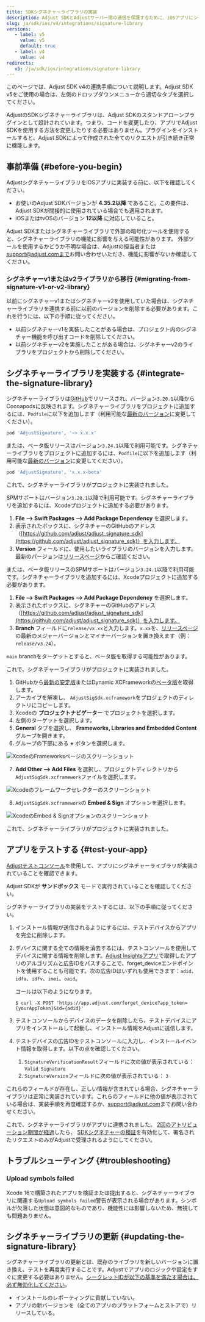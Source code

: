 ```yaml
---
title: SDKシグネチャーライブラリの実装
description: Adjust SDKとAdjustサーバー間の通信を保護するために、iOSアプリにシグネチャーライブラリを追加します。
slug: ja/sdk/ios/v4/integrations/signature-library
versions:
   - label: v5
     value: v5
     default: true
   - label: v4
     value: v4
redirects:
   v5: /ja/sdk/ios/integrations/signature-library
---
```


<Callout type="note">

このページでは、Adjust SDK v4の連携手順について説明します。Adjust SDK v5をご使用の場合は、左側のドロップダウンメニューから適切なタブを選択してください。

</Callout>

AdjustのSDKシグネチャーライブラリは、Adjust SDKのスタンドアローンプラグインとして設計されています。つまり、コードを変更したり、アプリでAdjust SDKを使用する方法を変更したりする必要はありません。プラグインをインストールすると、Adjust SDKによって作成された全てのリクエストが引き続き正常に機能します。

## 事前準備 {#before-you-begin}

AdjustシグネチャーライブラリをiOSアプリに実装する前に、以下を確認してください。

- お使いのAdjust SDKバージョンが **4\.35\.2以降** であること。この要件は、Adjust SDKが間接的に使用されている場合でも適用されます。
- iOSまたはtvOSのバージョン **12以降** に対応していること。

<Callout type="important">

Adjust SDKまたはシグネチャーライブラリで外部の暗号化ツールを使用すると、シグネチャーライブラリの機能に影響を与える可能性があります。 外部ツールを使用するかどうか不明な場合は、Adjustの担当者または[support@adjust.comまで](mailto:support@adjust.com)お問い合わせいただき、機能に影響がないか確認してください。

</Callout>

### シグネチャーv1またはv2ライブラリから移行 {#migrating-from-signature-v1-or-v2-library}

以前にシグネチャーv1またはシグネチャーv2を使用していた場合は、シグネチャーライブラリを連携する前に以前のバージョンを削除する必要があります。これを行うには、以下の手順に従ってください。

- 以前シグネチャーv1を実装したことがある場合は、プロジェクト内のシグネチャー機能を呼び出すコードを削除してください。
- 以前シグネチャーv2を実施したことがある場合は、シグネチャーv2のライブラリをプロジェクトから削除してください。

## シグネチャーライブラリを実装する {#integrate-the-signature-library}

<Tabs>
<Tab title="Cocoapods" sync="cocoapods">

シグネチャーライブラリは[GitHub](https://github.com/adjust/adjust_signature_sdk/releases/)でリリースされ、バージョン`3.20.1`以降からCocoapodsに反映されます。シグネチャーライブラリをプロジェクトに追加するには、`Podfile`に以下を追加します（利用可能な[最新のバージョン](https://github.com/adjust/adjust_signature_sdk/releases/latest)に変更してください）。

```ruby
pod 'AdjustSignature', '~> x.x.x'
```

または、ベータ版リリースはバージョン`3.24.1`以降で利用可能です。シグネチャーライブラリをプロジェクトに追加するには、`Podfile`に以下を追加します（利用可能な[最新のバージョン](https://github.com/adjust/adjust_signature_sdk/releases)に変更してください）。

```ruby
pod 'AdjustSignature', 'x.x.x-beta'
```

これで、シグネチャーライブラリがプロジェクトに実装されました。

</Tab>
<Tab title="Swift Package Manager" sync="swift-package-manager">

SPMサポートはバージョン`3.20.1`以降で利用可能です。シグネチャーライブラリを追加するには、Xcodeプロジェクトに追加する必要があります。

1. **File —> Swift Packages —> Add Package Dependency** を選択します。
2. 表示されたボックスに、シグネチャーのGitHubのアドレス（[https://github.com/adjust/adjust_signature_sdk](https://github.com/adjust/adjust_signature_sdk)）を入力します。
3. **Version** フィールドに、使用したいライブラリのバージョンを入力します。最新のパージョンは[リリースページ](https://github.com/adjust/adjust_signature_sdk/releases/latest)からご確認ください。

または、ベータ版リリースのSPMサポートはバージョン`3.24.1`以降で利用可能です。シグネチャーライブラリを追加するには、Xcodeプロジェクトに追加する必要があります。

1. **File —> Swift Packages —> Add Package Dependency** を選択します。
2. 表示されたボックスに、シグネチャーのGitHubのアドレス（[https://github.com/adjust/adjust_signature_sdk](https://github.com/adjust/adjust_signature_sdk)）を入力します。
3. **Branch** フィールドに`release/vx.xx`と入力します。`x.xx`を、[リリースページ](https://github.com/adjust/adjust_signature_sdk/releases)の最新のメジャーバージョンとマイナーバージョンを置き換えます（例：`release/v3.24`）。

<Callout type="note">

`main` branchをターゲットとすると、ベータ版を取得する可能性があります。

</Callout>

これで、シグネチャーライブラリがプロジェクトに実装されました。

</Tab>
<Tab title="手動による連携" sync="manual-integration">

1. GitHubから[最新の安定版](https://github.com/adjust/adjust_signature_sdk/releases/latest)またはDynamic XCFrameworkの[ベータ版](https://github.com/adjust/adjust_signature_sdk/releases)を取得します。
2. アーカイブを解凍し、 `AdjustSigSdk.xcframework`をプロジェクトのディレクトリにコピーします。
3. Xcodeの **プロジェクトナビゲーター** でプロジェクトを選択します。
4. 左側のターゲットを選択します。
5. **General** タブを選択し、 **Frameworks, Libraries and Embedded Content** グループを開きます。
6. グループの下部にある **\+** ボタンを選択します。

![XcodeのFrameworksページのスクリーンショット](@images/sig-v3/xcode-frameworks.png)

7. **Add Other \-\-> Add Files** を選択し、プロジェクトディレクトリから`AdjustSigSdk.xcframework`ファイルを選択します。

![Xcodeのフレームワークセレクターのスクリーンショット](@images/sig-v3/xcode-select-framework.png)

8. `AdjustSigSdk.xcframework`の **Embed & Sign** オプションを選択します。

![XcodeのEmbed & Signオプションのスクリーンショット](@images/sig-v3/xcode-embed-sign.png)

これで、シグネチャーライブラリがプロジェクトに実装されました。

</Tab>
</Tabs>

## アプリをテストする {#test-your-app}

[Adjustテストコンソール](https://help.adjust.com/ja/article/testing-console)を使用して、アプリにシグネチャーライブラリが実装されていることを確認できます。

<Callout type="important">

Adjust SDKが **サンドボックス** モードで実行されていることを確認してください。

</Callout>

シグネチャーライブラリの実装をテストするには、以下の手順に従ってください。

1. インストール情報が送信されるようにするには、テストデバイスからアプリを完全に削除します。

2. デバイスに関する全ての情報を消去するには、テストコンソールを使用してデバイスに関する情報を削除します。[Adjust Insightsアプリ](https://apps.apple.com/us/app/adjust-insights/id1125517808)で取得したアプリのアルゴリズムと広告IDをパスすることで、forget_deviceエンドポイントを使用することも可能です。次の広告IDはいずれも使用できます：`adid`、`idfa`、`idfv`、`imei`、`oaid`。

   コールは以下のようになります。

   ```console
   $ curl -X POST 'https://app.adjust.com/forget_device?app_token={yourAppToken}&id={adid}'
   ```

3. テストコンソールからデバイスのデータを削除したら、テストデバイスにアプリをインストールして起動し、インストール情報をAdjustに送信します。

4. テストデバイスの広告IDをテストコンソールに入力し、インストールイベント情報を取得します。以下の点を確認してください。

   1. `SignatureVerificationResult`フィールドに次の値が表示されている： `Valid Signature`
   2. `SignatureVersion`フィールドに次の値が表示されている： `3`

これらのフィールドが存在し、正しい情報が含まれている場合、シグネチャーライブラリは正常に実装されています。これらのフィールドに他の値が表示されている場合は、実装手順を再度確認するか、[support@adjust.com](mailto:support@adjust.com)までお問い合わせください。

これで、シグネチャーライブラリがアプリに連携されました。 [2回のアトリビューション期間が経過](https://help.adjust.com/ja/article/attribution-windows)したら、 [SDKシグネチャーの検証](https://help.adjust.com/ja/article/sdk-signature#enforce-signature-validation)を有効化して、署名されたリクエストのみがAdjustで受理されるようにしてください。

## トラブルシューティング {#troubleshooting}

### Upload symbols failed

Xcode 16で構築されたアプリを検証または提出すると、シグネチャーライブラリに関連する`Upload symbols failed`警告が表示される場合があります。シンボルが欠落した状態は意図的なものであり、機能性には影響しないため、無視しても問題ありません。

## シグネチャーライブラリの更新 {#updating-the-signature-library}

シグネチャーライブラリの更新とは、既存のライブラリを新しいバージョンに置き換え、テストを再度実行することです。Adjustでアプリのロジックや設定をすぐに変更する必要はありません。[シークレットIDが以下の基準を満たす場合は、必ず無効化してください](https://help.adjust.com/ja/article/sdk-signature#manage-your-secret-ids)。

- インストールのレポーティングに貢献していない。
- アプリの新バージョンを（全てのアプリのプラットフォームとストアで）リリースしている。
